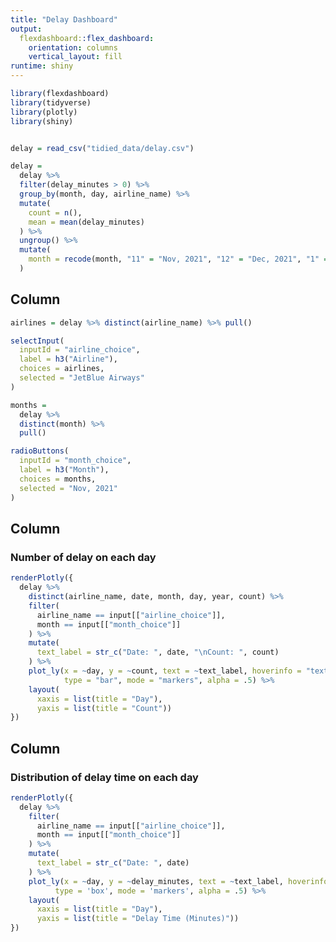 ```yaml
---
title: "Delay Dashboard"
output: 
  flexdashboard::flex_dashboard:
    orientation: columns
    vertical_layout: fill
runtime: shiny
---
```


```r
library(flexdashboard)
library(tidyverse)
library(plotly)
library(shiny)


delay = read_csv("tidied_data/delay.csv")

delay = 
  delay %>% 
  filter(delay_minutes > 0) %>% 
  group_by(month, day, airline_name) %>% 
  mutate(
    count = n(),
    mean = mean(delay_minutes)
  ) %>% 
  ungroup() %>% 
  mutate(
    month = recode(month, "11" = "Nov, 2021", "12" = "Dec, 2021", "1" = "Jan, 2022")
  ) 
```


Column {.sidebar}
-----------------------------------------------------------------------

```r
airlines = delay %>% distinct(airline_name) %>% pull()

selectInput(
  inputId = "airline_choice",
  label = h3("Airline"),
  choices = airlines,
  selected = "JetBlue Airways"
)

months = 
  delay %>% 
  distinct(month) %>% 
  pull()

radioButtons(
  inputId = "month_choice",
  label = h3("Month"),
  choices = months,
  selected = "Nov, 2021"
)
```


Column {data-width=600}
-----------------------------------------------------------------------

### Number of delay on each day 

```r
renderPlotly({
  delay %>%
    distinct(airline_name, date, month, day, year, count) %>% 
    filter(
      airline_name == input[["airline_choice"]],
      month == input[["month_choice"]]
    ) %>% 
    mutate(
      text_label = str_c("Date: ", date, "\nCount: ", count)
    ) %>% 
    plot_ly(x = ~day, y = ~count, text = ~text_label, hoverinfo = "text",
            type = "bar", mode = "markers", alpha = .5) %>% 
    layout(
      xaxis = list(title = "Day"),
      yaxis = list(title = "Count"))
})
```


Column {data-width=600}
-----------------------------------------------------------------------

### Distribution of delay time on each day

```r
renderPlotly({
  delay %>% 
    filter(
      airline_name == input[["airline_choice"]],
      month == input[["month_choice"]]
    ) %>% 
    mutate(
      text_label = str_c("Date: ", date)
    ) %>% 
    plot_ly(x = ~day, y = ~delay_minutes, text = ~text_label, hoverinfo = "text",
          type = 'box', mode = 'markers', alpha = .5) %>% 
    layout(
      xaxis = list(title = "Day"),
      yaxis = list(title = "Delay Time (Minutes)"))
})
```



